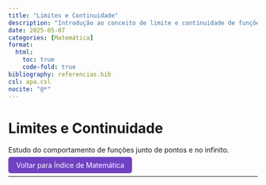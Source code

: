 ```yaml
---
title: "Limites e Continuidade"
description: "Introdução ao conceito de limite e continuidade de funções."
date: 2025-05-07
categories: [Matemática]
format:
  html:
    toc: true
    code-fold: true
bibliography: referencias.bib
csl: apa.csl
nocite: "@*"
---
```


# Limites e Continuidade

Estudo do comportamento de funções junto de pontos e no infinito.

<p><a href="index.qmd" style="padding: 8px 16px; background-color: #6f42c1; color: white; border-radius: 5px; text-decoration: none;"> Voltar para Índice de Matemática</a></p>

---
